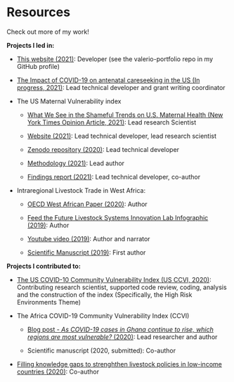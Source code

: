# Resources

Check out more of my work!

**Projects I led in:**

* [This website (2021)](https://vvalerioh.github.io/analytic-portfolio): Developer (see the valerio-portfolio repo in my GitHub profile)

* [The Impact of COVID-19 on antenatal careseeking in the US (In progress, 2021)](https://healthcostinstitute.org/in-the-news/winners-of-covid-19-research-accelerator-grants-announced): Lead technical developer and grant writing coordinator


* The US Maternal Vulnerability index

  * [What We See in the Shameful Trends on U.S. Maternal Health (New York Times Opinion Article, 2021)](https://www.nytimes.com/interactive/2021/11/17/opinion/maternal-pregnancy-health.html): Lead research Scientist
  
  * [Website (2021)](https://www.mvi.surgoventures.org): Lead technical developer, lead research scientist
  
  * [Zenodo repository (2020)](https://zenodo.org/record/5590225#.YYfGd5pBw2w): Lead technical developer
  
  * [Methodology (2021)](https://mvi-us.s3.amazonaws.com/assets/SurgoVentures_MVI_Methodology_Jul2021.pdf): Lead author

  * [Findings report (2021)](https://surgoventures.org/resource-library/getting-hyperlocal-to-improve-outcomes-achieve-racial-equity-in-maternal-health-the-us-maternal-vulnerability-index): Lead technical developer, co-author


* Intraregional Livestock Trade in West Africa:

  * [OECD West African Paper (2020)](https://read.oecd.org/10.1787/f8c71341-en?format=pdf): Author

  * [Feed the Future Livestock Systems Innovation Lab Infographic (2019)](https://github.com/vvalerioh/valerio-portfolio/blob/main/assets/INFOGRAPHIC_Valerio_Mapping_Regional_Patterns_Livestock_Trade_West_Africa_approved-2020.06.10%20(1).pdf): Author

  * [Youtube video (2019)](https://www.youtube.com/watch?v=yYDZfLe5aSs): Author and narrator

  * [Scientific Manuscript (2019)](https://journals.plos.org/plosone/article?id=10.1371/journal.pone.0232681): First author


**Projects I contributed to:**

* [The US COVID-10 Community Vulnerability Index (US CCVI, 2020)](https://precisionforcovid.org/ccvi): Contributing research scientist, supported code review, coding, analysis and the construction of the index (Specifically, the High Risk Environments Theme)


* The Africa COVID-19 Community Vulnerability Index (CCVI)

  * [Blog post - _As COVID-19 cases in Ghana continue to rise, which regions are most vulnerable?_ (2020)](https://surgoventures.medium.com/as-covid-19-cases-in-ghana-continue-to-rise-which-regions-are-most-vulnerable-2be1e6940c17): Lead researcher and author

  * Scientific manuscript (2020, submitted): Co-author


* [Filling knowledge gaps to strenghthen livestock policies in low-income countries (2020)](https://linkinghub.elsevier.com/retrieve/pii/S2211912420300821): Co-author
